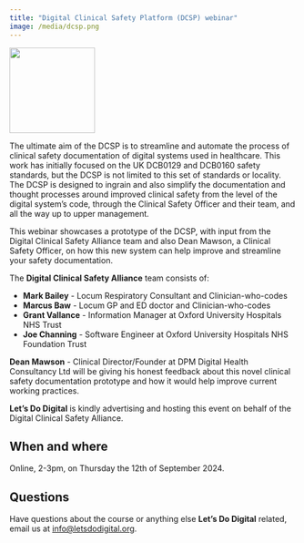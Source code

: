```yaml
---
title: "Digital Clinical Safety Platform (DCSP) webinar"
image: /media/dcsp.png
---
```


![](/media/dcsp.png){height=150px fig-align="center" fig-alt="Logo for the Digital Clinical Safety Platform"}

The ultimate aim of the DCSP is to streamline and automate the process of clinical safety documentation of digital systems used in healthcare. This work has initially focused on the UK DCB0129 and DCB0160 safety standards, but the DCSP is not limited to this set of standards or locality. The DCSP is designed to ingrain and also simplify the documentation and thought processes around improved clinical safety from the level of the digital system's code, through the Clinical Safety Officer and their team, and all the way up to upper management.

This webinar showcases a prototype of the DCSP, with input from the Digital Clinical Safety Alliance team and also Dean Mawson, a Clinical Safety Officer, on how this new system can help improve and streamline your safety documentation.

The **Digital Clinical Safety Alliance** team consists of:

* **Mark Bailey** - Locum Respiratory Consultant and Clinician-who-codes
* **Marcus Baw** - Locum GP and ED doctor and Clinician-who-codes
* **Grant Vallance** - Information Manager at Oxford University Hospitals NHS Trust
* **Joe Channing** - Software Engineer at Oxford University Hospitals NHS Foundation Trust

**Dean Mawson** - Clinical Director/Founder at DPM Digital Health Consultancy Ltd will be giving his honest feedback about this novel clinical safety documentation prototype and how it would help improve current working practices.

**Let's Do Digital** is kindly advertising and hosting this event on behalf of the Digital Clinical Safety Alliance.

## When and where

Online, 2-3pm, on Thursday the 12th of September 2024.


```{=html}
<script src="https://www.cognitoforms.com/f/seamless.js" data-key="elpaTpPHb0yyqTG9uLoqOw" data-form="6"></script>
```

## Questions

Have questions about the course or anything else **Let's Do Digital** related, email us at [info@letsdodigital.org](mailto:info@letsdodigital.org).
